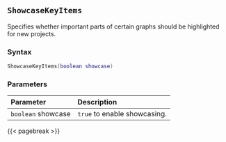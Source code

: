 ## `ShowcaseKeyItems`

Specifies whether important parts of certain graphs should be highlighted for new projects.

### Syntax {-}

``` .lua
ShowcaseKeyItems(boolean showcase)
```

### Parameters {-}

**Parameter** | **Description**
| :-- | :-- |
| `boolean` showcase | `true` to enable showcasing. |

{{< pagebreak >}}